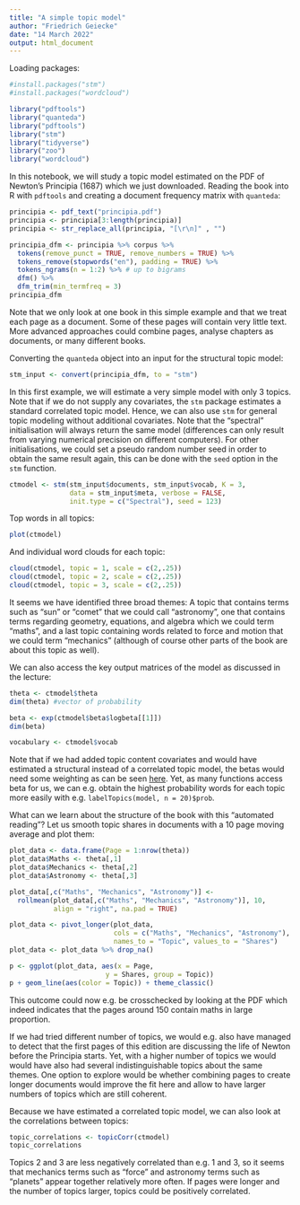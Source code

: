 ```yaml
---
title: "A simple topic model"
author: "Friedrich Geiecke"
date: "14 March 2022"
output: html_document
---
```


Loading packages:

```r
#install.packages("stm")
#install.packages("wordcloud")

library("pdftools")
library("quanteda")
library("pdftools")
library("stm")
library("tidyverse")
library("zoo")
library("wordcloud")
```

In this notebook, we will study a topic model estimated on the PDF of Newton's Principia (1687) which we just downloaded. Reading the book into R with `pdftools` and creating a document frequency matrix with `quanteda`:

```r
principia <- pdf_text("principia.pdf")
principia <- principia[3:length(principia)]
principia <- str_replace_all(principia, "[\r\n]" , "")
```

```r
principia_dfm <- principia %>% corpus %>%
  tokens(remove_punct = TRUE, remove_numbers = TRUE) %>%
  tokens_remove(stopwords("en"), padding = TRUE) %>%
  tokens_ngrams(n = 1:2) %>% # up to bigrams
  dfm() %>%
  dfm_trim(min_termfreq = 3)
principia_dfm
```

Note that we only look at one book in this simple example and that we treat each page as a document. Some of these pages will contain very little text. More advanced approaches could combine pages, analyse chapters as documents, or many different books.

Converting the `quanteda` object into an input for the structural topic model:

```r
stm_input <- convert(principia_dfm, to = "stm")
```

In this first example, we will estimate a very simple model with only 3 topics. Note that if we do not supply any covariates, the `stm` package estimates a standard correlated topic model. Hence, we can also use `stm` for general topic modeling without additional covariates. Note that the "spectral" initialisation will always return the same model (differences can only result from varying numerical precision on different computers). For other initialisations, we could set a pseudo random number seed in order to obtain the same result again, this can be done with the `seed` option in the `stm` function.

```r
ctmodel <- stm(stm_input$documents, stm_input$vocab, K = 3,
               data = stm_input$meta, verbose = FALSE,
               init.type = c("Spectral"), seed = 123) 
```

Top words in all topics:

```r
plot(ctmodel)
```

And individual word clouds for each topic:

```r
cloud(ctmodel, topic = 1, scale = c(2,.25))
cloud(ctmodel, topic = 2, scale = c(2,.25))
cloud(ctmodel, topic = 3, scale = c(2,.25))
```

It seems we have identified three broad themes: A topic that contains terms such as "sun" or "comet" that we could call "astronomy", one that contains terms regarding geometry, equations, and algebra which we could term "maths", and a last topic containing words related to force and motion that we could term "mechanics" (although of course other parts of the book are about this topic as well).

We can also access the key output matrices of the model as discussed in the lecture:

```r
theta <- ctmodel$theta
dim(theta) #vector of probability 

beta <- exp(ctmodel$beta$logbeta[[1]])
dim(beta)

vocabulary <- ctmodel$vocab
```

Note that if we had added topic content covariates and would have estimated a structural instead of a correlated topic model, the betas would need some weighting as can be seen [here](https://github.com/bstewart/stm/blob/master/R/cloud.R). Yet, as many functions access beta for us, we can e.g. obtain the highest probability words for each topic more easily with e.g. `labelTopics(model, n = 20)$prob`.

What can we learn about the structure of the book with this "automated reading"? Let us smooth topic shares in documents with a 10 page moving average and plot them:

```r

plot_data <- data.frame(Page = 1:nrow(theta))
plot_data$Maths <- theta[,1]
plot_data$Mechanics <- theta[,2]
plot_data$Astronomy <- theta[,3]

plot_data[,c("Maths", "Mechanics", "Astronomy")] <-
  rollmean(plot_data[,c("Maths", "Mechanics", "Astronomy")], 10,
           align = "right", na.pad = TRUE)

plot_data <- pivot_longer(plot_data,
                          cols = c("Maths", "Mechanics", "Astronomy"),
                          names_to = "Topic", values_to = "Shares")
plot_data <- plot_data %>% drop_na()

p <- ggplot(plot_data, aes(x = Page, 
                        y = Shares, group = Topic))
p + geom_line(aes(color = Topic)) + theme_classic()
```

This outcome could now e.g. be crosschecked by looking at the PDF which indeed indicates that the pages around 150 contain maths in large proportion.

If we had tried different number of topics, we would e.g. also have managed to detect that the first pages of this edition are discussing the life of Newton before the Principia starts. Yet, with a higher number of topics we would would have also had several indistinguishable topics about the same themes. One option to explore would be whether combining pages to create longer documents would improve the fit here and allow to have larger numbers of topics which are still coherent.

Because we have estimated a correlated topic model, we can also look at the correlations between topics:

```r
topic_correlations <- topicCorr(ctmodel)
topic_correlations
```

Topics 2 and 3 are less negatively correlated than e.g. 1 and 3, so it seems that mechanics terms such as "force" and astronomy terms such as "planets" appear together relatively more often. If pages were longer and the number of topics larger, topics could be positively correlated.
